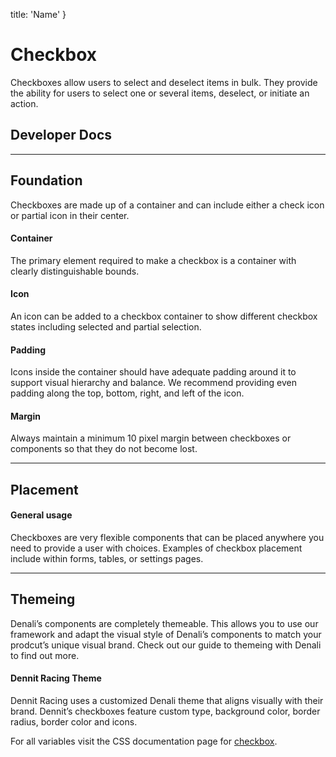 
  title: 'Name'
}

# Checkbox
Checkboxes allow users to select and deselect items in bulk. They provide the ability for users to select one or several items, deselect, or initiate an action. 

## Developer Docs

<div className="row">
  <ResourceCard name="CSS" icon="css" caption="Avaiable Now" link="https://denali-design.github.io/denali-css/?path=/story/components-checkbox--default" />
  <ResourceCard name="Ember" icon="ember" caption="Avaiable Now" link="https://denali-design.github.io/denali-ember/?path=/story/denalicheckbox--default" />
  <ResourceCard name="React" icon="react" caption="Coming Soon" disabled />
</div>

---

## Foundation
Checkboxes are made up of a container and can include either a check icon or partial icon in their center.

#### Container
The primary element required to make a checkbox is a container with clearly distinguishable bounds. 

<SingleImage 
  image="/images/components/checkbox/foundation-container.png" 
/>

#### Icon
An icon can be added to a checkbox container to show different checkbox states including selected and partial selection.

<SingleImage 
  image="/images/components/checkbox/foundation-icon.png" 
/>

#### Padding
Icons inside the container should have adequate padding around it to support visual hierarchy and balance. We recommend providing even padding along the top, bottom, right, and left of the icon.

<DoubleImage 
  firstType="do"
  firstImage="/images/components/checkbox/foundation-padding-do.png"
  firstCaption="provide minimum 3 px of padding around the icon."
  secondType="dont"
  secondImage="/images/components/checkbox/foundation-padding-dont.png"
  secondCaption="allow icon to extend to edge of container."
/>

#### Margin
Always maintain a minimum 10 pixel margin between checkboxes or components so that they do not become lost.

<SingleImage 
  image="/images/components/checkbox/foundation-margin.png" 
/>

---

## Placement

#### General usage
Checkboxes are very flexible components that can be placed anywhere you need to provide a user with choices. 
Examples of checkbox placement include within forms, tables, or settings pages. 

<SingleImage 
  image="/images/components/checkbox/placement.png" 
/>

---

## Themeing
Denali’s components are completely themeable. This allows you to use our framework and adapt the visual style of Denali’s components to match your prodcut’s unique visual brand. Check out our guide to themeing with Denali to find out more.

#### Dennit Racing Theme
Dennit Racing uses a customized Denali theme that aligns visually with their brand. Dennit’s checkboxes feature custom type, background color, border radius, border color and icons.

<SingleImage 
  image="/images/components/checkbox/theming.png" 
/>

For all variables visit the CSS documentation page for [checkbox](https://denali-design.github.io/denali-css/?path=/story/get-started-variables--page#checkbox).
